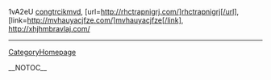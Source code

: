 1vA2eU  <a href="http://congtrcikmvd.com/">congtrcikmvd</a>, [url=http://rhctrapnigrj.com/]rhctrapnigrj[/url], [link=http://mvhauyacjfze.com/]mvhauyacjfze[/link], http://xhjhmbravlaj.com/
----
[[CategoryHomepage]]

__NOTOC__